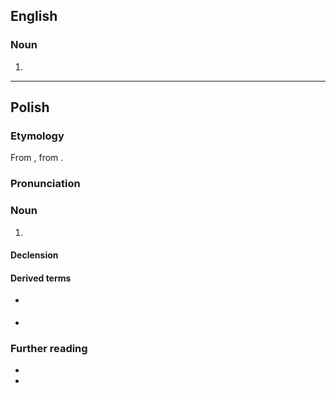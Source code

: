 ==English==

===Noun===
{{head|en|misspelling}}

# {{misspelling of|en|spasm}}

----

==Polish==
{{wp|lang=pl}}

===Etymology===
From {{bor|pl|la|spasmus}}, from {{der|pl|grc|σπασμός}}.

===Pronunciation===
{{pl-p}}

===Noun===
{{pl-noun|m-in}}

# {{lb|pl|symptom}} {{l|en|spasm}}
#: {{syn|pl|kurcz}}

====Declension====
{{pl-decl-noun-m-in}}

====Derived terms====
* {{q|adjective}} {{l|pl|spazmatyczny}}
* {{q|adverb}} {{l|pl|spazmatycznie}}

===Further reading===
* {{R:pl:WSJP}}
* {{R:PWN}}